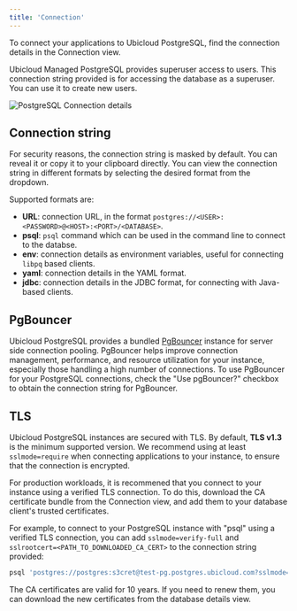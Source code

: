 ```yaml
---
title: 'Connection'
---
```


To connect your applications to Ubicloud PostgreSQL, find the connection details
in the Connection view.

Ubicloud Managed PostgreSQL provides superuser access to users. This connection
string provided is for accessing the database as a superuser. You can use it to
create new users.

![PostgreSQL Connection details](/managed-postgresql/connection-screenshot.png)

## Connection string

For security reasons, the connection string is masked by default. You can reveal
it or copy it to your clipboard directly.  You can view the connection string in
different formats by selecting the desired format from the dropdown.

Supported formats are:

- **URL**: connection URL, in the format `postgres://<USER>:<PASSWORD>@<HOST>:<PORT>/<DATABASE>`.
- **psql**: `psql` command which can be used in the command line to connect to the databse.
- **env**: connection details as environment variables, useful for connecting
`libpq` based clients.
- **yaml**: connection details in the YAML format.
- **jdbc**: connection details in the JDBC format, for connecting with
Java-based clients.


## PgBouncer

Ubicloud PostgreSQL provides a bundled [PgBouncer](https://www.pgbouncer.org/) instance for server side
connection pooling. PgBouncer helps improve connection management, performance,
and resource utilization for your instance, especially those handling a high
number of connections. To use PgBouncer for your PostgreSQL connections, check
the "Use pgBouncer?" checkbox to obtain the connection string for PgBouncer.

## TLS

Ubicloud PostgreSQL instances are secured with TLS. By default, **TLS v1.3** is
the minimum supported version. We recommend using at least `sslmode=require`
when connecting applications to your instance, to ensure that the connection is
encrypted.

For production workloads, it is recommened that you connect to your instance
using a verified TLS connection. To do this, download the CA certificate bundle
from the Connection view, and add them to your database client's trusted
certificates. 

For example, to connect to your PostgreSQL instance with "psql" using a verified
TLS connection, you can add `sslmode=verify-full` and
`sslrootcert=<PATH_TO_DOWNLOADED_CA_CERT>` to the connection string provided:

```bash
psql 'postgres://postgres:s3cret@test-pg.postgres.ubicloud.com?sslmode=verify-full&sslrootcert=/home/user/Downloads/postgresql-demo.pem'
```

The CA certificates are valid for 10 years. If you need to renew them, you can
download the new certificates from the database details view.
